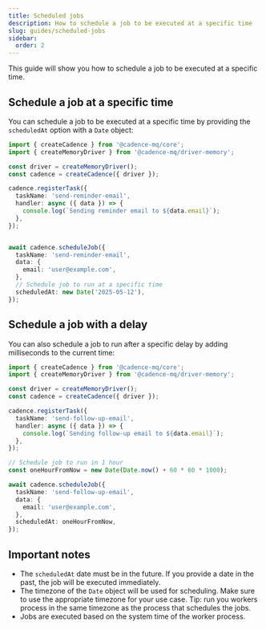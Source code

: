 ```yaml
---
title: Scheduled jobs
description: How to schedule a job to be executed at a specific time
slug: guides/scheduled-jobs
sidebar:
  order: 2
---
```


This guide will show you how to schedule a job to be executed at a specific time.

## Schedule a job at a specific time

You can schedule a job to be executed at a specific time by providing the `scheduledAt` option with a `Date` object:

```ts title="index.ts" collapse={1-12} ins={20-21}
import { createCadence } from '@cadence-mq/core';
import { createMemoryDriver } from '@cadence-mq/driver-memory';

const driver = createMemoryDriver();
const cadence = createCadence({ driver });

cadence.registerTask({
  taskName: 'send-reminder-email',
  handler: async ({ data }) => {
    console.log(`Sending reminder email to ${data.email}`);
  },
});


await cadence.scheduleJob({
  taskName: 'send-reminder-email',
  data: {
    email: 'user@example.com',
  },
  // Schedule job to run at a specific time
  scheduledAt: new Date('2025-05-12'),
});
```

## Schedule a job with a delay

You can also schedule a job to run after a specific delay by adding milliseconds to the current time:

```ts title="index.ts" collapse={1-12} ins={22,14-15}
import { createCadence } from '@cadence-mq/core';
import { createMemoryDriver } from '@cadence-mq/driver-memory';

const driver = createMemoryDriver();
const cadence = createCadence({ driver });

cadence.registerTask({
  taskName: 'send-follow-up-email',
  handler: async ({ data }) => {
    console.log(`Sending follow-up email to ${data.email}`);
  },
});

// Schedule job to run in 1 hour
const oneHourFromNow = new Date(Date.now() + 60 * 60 * 1000);

await cadence.scheduleJob({
  taskName: 'send-follow-up-email',
  data: {
    email: 'user@example.com',
  },
  scheduledAt: oneHourFromNow,
});
```

## Important notes

- The `scheduledAt` date must be in the future. If you provide a date in the past, the job will be executed immediately.
- The timezone of the `Date` object will be used for scheduling. Make sure to use the appropriate timezone for your use case. Tip: run you workers process in the same timezone as the process that schedules the jobs.
- Jobs are executed based on the system time of the worker process. 